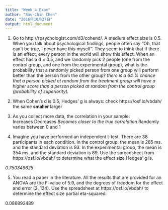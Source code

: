 ```yaml
---
title: "Week 4 Exam"
author: "Sau-Chin Chen"
date: "2016年10月27日"
output: html_document
---
```

1. Go to http://rpsychologist.com/d3/cohend/. A medium effect size is 0.5. When you talk about psychological findings, people often say “Oh, that can’t be true, I never have this myself”. They seem to think that if there is an effect, every person in the world will show this effect. When an effect has a d = 0.5, and we randomly pick 2 people (one from the control group, and one from the experimental group), what is the probability that a randomly picked person from one group will perform better than the person from the other group?
*there is a 64 % chance that a person picked at random from the treatment group will have a higher score than a person picked at random from the control group (probability of superiority).*

2. When Cohen’s d is 0.5, Hedges’ g is always:  check https://osf.io/vbdah/
the same
**smaller**
larger

3. As you collect more data, the correlation in your sample:  
Increases
Decreases
*Becomes closer to the true correlation*
Randomly varies between 0 and 1

4. Imagine you have performed an independent t-test. There are 38 participants in each condition. In the control group, the mean is 285 ms. and the standard deviation is 93. In the experimental group, the mean is 354 ms. and the standard deviation is 89. Use the spreadsheet from https://osf.io/vbdah/ to determine what the effect size Hedges’ g is.

*0.750349625*

5. You read a paper in the literature. All the results that are provided for an ANOVA are the F-value of 5.9, and the degrees of freedom for the effect and error (2, 124). Use the spreadsheet at https://osf.io/vbdah/ to determine the effect size partial eta-squared:

0.086892489

